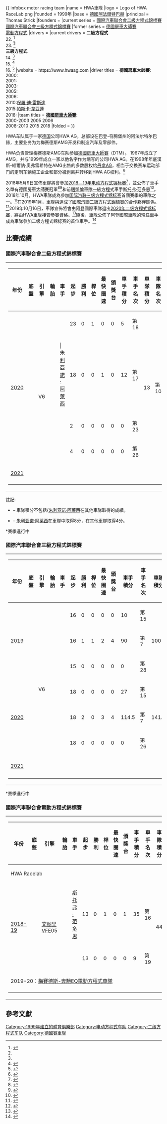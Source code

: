 {{ infobox motor racing team
|name             =  {{flagicon|DEU}}HWA車隊
|logo             = Logo of HWA RaceLab.png
|founded          = 1999年
|base             = [[德國|德國]][[阿法爾特巴赫|阿法爾特巴赫]]
|principal        = Thomas Strick
|founders         = {{le|漢斯-維爾訥·奧弗雷希特|Hans Werner Aufrecht}}
|current series   = [[國際汽車聯合會二級方程式錦標賽|國際汽車聯合會二級方程式錦標賽]]<br>[[國際汽車聯合會三級方程式錦標賽|國際汽車聯合會三級方程式錦標賽]]
|former series    = [[德國房車大師賽|德國房車大師賽]]<br>[[電動方程式|電動方程式]]
|drivers          = 
|current drivers  = '''二級方程式'''<br>22.{{flagicon|ITA}} {{le|马泰奥·南尼尼|Matteo Nannini}}<ref name="F2">{{Cite web|last=Wood|first=Elliot|date=2021-01-22|title=HWA signs Alessio Deledda and Matteo Nannini for F2|url=https://formulascout.com/hwa-signs-alessio-deledda-and-matteo-nannini-for-f2/74289|access-date=2021-02-06|website=Formula Scout|language=en-US|archive-date=2021-02-27|archive-url=https://web.archive.org/web/20210227005429/https://formulascout.com/hwa-signs-alessio-deledda-and-matteo-nannini-for-f2/74289}}</ref><br>23.{{Flagicon|ITA}} {{le|阿莱西奥·德莱达|Alessio Deledda}}<ref name="F2"/><br>'''三級方程式'''<br>14.{{flagicon|ITA}} {{le|馬特奧·納尼尼|Matteo Nannini}}<ref name="F2"/><br>15.{{flagicon|DEN}} {{le|奧利華·拉斯穆森|Oliver Rasmussen}}<ref>{{Cite web|last=Allen|first=Peter|date=2021-02-05|title=Oliver Rasmussen completes HWA FIA Formula 3 line-up|url=https://formulascout.com/oliver-rasmussen-completes-hwa-fia-f3-line-up/74878|access-date=2021-02-06|website=Formula Scout|language=en-US|archive-date=2021-02-05|archive-url=https://web.archive.org/web/20210205104146/https://formulascout.com/oliver-rasmussen-completes-hwa-fia-f3-line-up/74878}}</ref><br>16.{{flagicon|MEX}} {{le|拉菲爾·維拉高美斯|Rafael Villagómez}}<ref>{{Cite web|last=Wood|first=Elliot|date=2021-02-03|title=HWA Racelab adds Rafael Villagomez to FIA F3 line-up|url=https://formulascout.com/hwa-racelab-adds-rafael-villagomez-to-fia-f3-line-up/74804|access-date=2021-02-06|website=Formula Scout|language=en-US|archive-date=2021-04-27|archive-url=https://web.archive.org/web/20210427210708/https://formulascout.com/hwa-racelab-adds-rafael-villagomez-to-fia-f3-line-up/74804}}</ref>
|website          = https://www.hwaag.com
|driver titles    = '''[[德國房車大師賽|德國房車大師賽]]''':<br>2000:{{le|貝恩德·施奈德(車手)|Bernd Schneider (racing driver)}}<br>2001:{{le|貝恩德·施奈德(車手)|Bernd Schneider (racing driver)}}<br>2003:{{le|貝恩德·施奈德(車手)|Bernd Schneider (racing driver)}}<br>2005:{{le|加里·帕費特|Gary Paffett}}<br>2006:{{le|貝恩德·施奈德(車手)|Bernd Schneider (racing driver)}}<br>2010:[[保羅·迪·雷斯達|保羅·迪·雷斯達]]<br>2015:[[帕斯卡·韋亞連|帕斯卡·韋亞連]]<br>2018:{{le|加里·帕費特|Gary Paffett}}
|team titles      = '''[[德國房車大師賽|德國房車大師賽]]''':<br>2000-2003 2005 2006<br>2008-2010 2015 2018
|folded           = <!-- {{End date|YYYY|MM|DD}}-->
}}


HWA车队属于一家[[德国|德国]]公司HWA AG，总部设在巴登-符腾堡州的阿法尔特尔巴赫，主要业务为为梅赛德斯AMG开发和制造汽车及零部件。

HWA负责管理梅赛德斯AMG车队参加[[德國房車大師賽|德國房車大師賽]]（DTM）。 1967年{{le|漢斯-維爾訥·奧弗雷希特|Hans Werner Aufrecht}}成立了AMG，并与1999年成立一家以他名字作为缩写的公司HWA AG。在1998年年底漢斯-維爾訥·奧弗雷希特在AMG出售的多数股权给[[戴姆勒|丹拿AG]]，相当于交换赛车运动部门的定制车辆施工企业和部分被剥离并转移到HWA AG权利。<ref>{{Cite web |url=http://www.hwaag.com/about-hwa.html |title=About HWA |access-date=2010-02-12 |archive-date=2018-05-02 |archive-url=https://web.archive.org/web/20180502021647/http://www.hwaag.com/about-hwa.html |dead-url=yes }}</ref>

2018年5月9日宣佈車隊將會參加[[2018－19年电动方程式锦标赛|2018－19年电动方程式锦标赛]]<ref>{{cite news |title=HWA AG join the Formula E grid for Season 5 – Formula E |url=http://www.fiaformulae.com/en/news/2018/may/hwa-ag-join-the-formula-e-grid-for-season-5/ |accessdate=23 October 2018 |work=www.fiaformulae.com |date=9 May 2018 |language=en |archive-date=2020-09-11 |archive-url=https://web.archive.org/web/20200911070113/https://www.fiaformulae.com/en/news/2018/may/hwa-ag-join-the-formula-e-grid-for-season-5/ |dead-url=no }}</ref>，並公佈了車手名單有[[德國房車大師賽|德國房車大師賽]]冠軍<ref>{{cite news |title=Gary Paffett wins DTM title in spite of René Rast’s six-pack |url=https://www.dtm.com/en/news/gary-paffett-wins-dtm-title-spite-ren-rast-s-six-pack-2018-10-14.html |accessdate=23 October 2018 |work=DTM.com |date=14 October 2018 |language=en}}</ref>{{le|加里·帕费特|Gary Paffett}}<ref>{{cite news |last1=Kalinauckas |first1=Alex |title=HWA announces Paffett as first FE driver, reveals 2018/19 livery |url=https://www.autosport.com/fe/news/139254/hwa-reveals-paffett-as-first-fe-driver |accessdate=23 October 2018 |work=Autosport.com |date=8 October 2018 |language=en |archive-date=2018-10-23 |archive-url=https://web.archive.org/web/20181023234343/https://www.autosport.com/fe/news/139254/hwa-reveals-paffett-as-first-fe-driver |dead-url=no }}</ref>和前[[邁凱倫車隊|邁凱倫車隊]][[一級方程式|一級方程式]]車手[[斯托弗·范多恩|斯托弗·范多恩]]<ref>{{cite news |last1=Edmondson |first1=Laurence |title=Vandoorne confirms Formula E move in 2019 |url=http://www.espn.com/f1/story/_/id/24987255/stoffel-vandoorne-confirms-formula-e-move-2019 |accessdate=23 October 2018 |work=ESPN.com |date=15 October 2018 |language=en |archive-date=2019-04-10 |archive-url=https://web.archive.org/web/20190410202302/http://www.espn.com/f1/story/_/id/24987255/stoffel-vandoorne-confirms-formula-e-move-2019 |dead-url=no }}</ref>。2018年10月，HWA車隊成為參加[[国际汽联三级方程式锦标赛|国际汽联三级方程式锦标赛]]首個賽季的車隊之一。<ref>{{cite web|url=https://www.autosport.com/f3/news/139333/mercedes-partner-hwa-for-new-fia-f3-series|title=FIA Formula 3 2019 team list revealed, including Mercedes ally HWA|last=Simmons|first=Marcus|work=[[Autosport|Autosport]]|publisher=[[Motorsport_Network|Motorsport Network]]|date=October 12, 2018|accessdate=January 21, 2019|archive-date=2019-04-17|archive-url=https://web.archive.org/web/20190417231743/https://www.autosport.com/f3/news/139333/mercedes-partner-hwa-for-new-fia-f3-series|dead-url=no}}</ref>在2019年1月，車隊與{{le|阿登國際|Arden International}}達成了[[二级方程式锦标赛|國際汽聯二級方程式錦標賽]]的合作夥伴關係。<ref>{{cite web|url=https://www.arden-motorsport.com/press/arden-international-motorsport-and-hwa-racelab-to-initiate-formula-2-co-operation|title=Arden International Motorsport and HWA RACELAB to initiate Formula 2 co-operation|date=January 21, 2019|accessdate=January 21, 2019|archive-date=2019-07-16|archive-url=https://web.archive.org/web/20190716151134/https://www.arden-motorsport.com/press/arden-international-motorsport-and-hwa-racelab-to-initiate-formula-2-co-operation|dead-url=no}}</ref>2019年10月16日，車隊宣佈將會由阿登國際車隊退出[[2020年二级方程式锦标赛|2020年二级方程式锦标赛]]，將由HWA車隊接管參賽資格。<ref>{{Cite web|url=https://www.crash.net/f2/news/931359/1/hwa-takes-over-arden-s-formula-2-entry-2020|title=Redirect Notice|last=|first=|date=|website=www.google.com|archive-url=https://web.archive.org/web/20191016204609/https://www.crash.net/f2/news/931359/1/hwa-takes-over-arden-s-formula-2-entry-2020|archive-date=2019-10-16|access-date=2019-10-17|dead-url=no}}</ref>隨後，車隊公佈了阿登國際車隊的現任車手{{le|阿尔乔姆·马尔克洛夫|Artem Markelov}}成為車隊參加二级方程式锦标赛的首位車手。<ref>{{cite web|url=http://www.fiaformula2.com/News-Room/News/2019/11_November/Markelov-signs-with-F2-newcomers-HWA-RACELAB/|title=MARKELOV SIGNS WITH F2 NEWCOMERS HWA RACELAB|date=November 22, 2019|accessdate=November 22, 2019|archive-date=2019-11-27|archive-url=https://web.archive.org/web/20191127231917/http://www.fiaformula2.com/News-Room/News/2019/11_November/Markelov-signs-with-F2-newcomers-HWA-RACELAB/|dead-url=no}}</ref>

==比賽成績==

===國際汽車聯合會二級方程式錦標賽===
{|
|style="vertical-align:top; text-align:center"|
{| class="wikitable" style="font-size:90%"
|-style="vertical-align:middle;"
! valign="middle"| 年份
! valign="middle"| 底盤
! valign="middle"| 引擎
! valign="middle"| 輪胎
! valign="middle"| 車手
! valign="middle"| 起步
! valign="middle"| 勝利
! valign="middle"| 桿位
! valign="middle"| 最快圈速
! valign="middle"| 頒獎台
! valign="middle"| 車手積分
! valign="middle"| 車手名次
! valign="middle"| 車隊積分
! valign="middle"| 車隊名次
|-
|rowspan=4| [[2020年二级方程式锦标赛|2020]]
|rowspan=6| {{le|達拉拉F3 2019|Dallara F3 2019}}
|rowspan=6| {{le|梅卡克羅姆|Mecachrome}} V6
|rowspan=6| {{Pirelli}}
|{{flagicon|RUS}} {{le|阿尔乔姆·马尔克洛夫|Artem Markelov}}
| 23
| 0
| 1
| 0
| 0
| 5
| 第18
|rowspan=4| 13{{ref|1|1}}
|rowspan=4| 第10
|-
|{{flagicon|FRA}}|{{flagicon|JPN}} [[朱利亞諾·阿萊西|朱利亞諾·阿萊西]]
| 18
| 0
| 0
| 1
| 0
| 12{{ref|2|2}}
| 第17{{ref|2|2}}
|-
|{{flagicon|GBR}} {{le|杰克·休斯|Jake Hughes}}
| 2
| 0
| 0
| 0
| 0
| 0
| 第23
|-
|{{flagicon|FRA}} {{le|泰奥·普谢尔|Théo Pourchaire}}
| 4
| 0
| 0
| 0
| 0
| 0
| 第26
|-
|rowspan=2| [[2021年二级方程式锦标赛|2021]]
|{{flagicon|ITA}} {{le|马泰奥·南尼尼|Matteo Nannini}}
|
|
|
|
|
|
|
|rowspan=2|
|rowspan=2|
|-
| {{Flagicon|ITA}} {{le|阿莱西奥·德莱达|Alessio Deledda}}
|
|
|
|
|
|
|
|-
|}
| style="vertical-align:top;" |
<br />
|}
;註記:
* {{Note|1|1}} – 車隊積分不包括{[[朱利亚诺·阿莱西|朱利亚诺·阿莱西]]在其他車隊取得的成績。
* {{Note|2|2}} – [[朱利亚诺·阿莱西|朱利亚诺·阿莱西]]在車隊中取得8分，在其他車隊取得4分。
<nowiki>*</nowiki>賽季進行中

===國際汽車聯合會三級方程式錦標賽===
{|
|style="vertical-align:top; text-align:center"|
{| class="wikitable" style="font-size:90%"
|-style="vertical-align:middle;"
! valign="middle"| 年份
! valign="middle"| 底盤
! valign="middle"| 引擎
! valign="middle"| 輪胎
! valign="middle"| 車手
! valign="middle"| 起步
! valign="middle"| 勝利
! valign="middle"| 桿位
! valign="middle"| 最快圈速
! valign="middle"| 頒獎台
! valign="middle"| 車手積分
! valign="middle"| 車手名次
! valign="middle"| 車隊積分
! valign="middle"| 車隊名次
|-
|rowspan=3| [[2019年国际汽联三级方程式锦标赛|2019]]
|rowspan=9| {{le|達拉拉F3 2019|Dallara F3 2019}}
|rowspan=9| {{le|梅卡克羅姆|Mecachrome}} V6
|rowspan=9| {{Pirelli}}
|{{flagicon|NED}}{{le|本特·菲斯卡爾|Bent Viscaal}}
| 16
| 0
| 0
| 0
| 0
| 10
| 第15
|rowspan=3| 100
|rowspan=3| 第5
|-
|{{flagicon|GBR}} {{le|傑克·休斯|Jake Hughes}}
| 16
| 1
| 1
| 2
| 4
| 90
| 第7
|-
|{{flagicon|IRN}}{{le|凱萬·安德烈斯|Keyvan Andres}}
| 15
| 0
| 0
| 0
| 0
| 0
| 第28
|-
|rowspan=3| [[2020年国际汽联三级方程式锦标赛|2020]]
|{{flagicon|BRA}}{{le|恩佐·菲蒂帕爾迪|Enzo Fittipaldi}}
| 18
| 0
| 0
| 0
| 0
| 27
| 第15
|rowspan=3| 141.5
|rowspan=3| 第5
|-
|{{flagicon|GBR}} {{le|傑克·休斯|Jake Hughes}}
| 18
| 2
| 0
| 3
| 4
| 114.5
| 第7
|-
|{{flagicon|AUS}}{{le|傑克·督漢|Jack Doohan (racing driver)}}
| 18
| 0
| 0
| 0
| 0
| 0
| 第26
|-
|rowspan=3| [[2021年国际汽联三级方程式锦标赛|2021]]
|{{flagicon|ITA}} {{le|馬特奧·納尼尼|Matteo Nannini}}
| 
| 
| 
| 
| 
| 
| 
|rowspan=3| 
|rowspan=3| 
|-
|{{flagicon|DEN}} {{le|奧利華·拉斯穆森|Oliver Rasmussen}}
| 
| 
| 
| 
| 
| 
| 
|-
|
{{flagicon|MEX}} {{le|拉菲爾·維拉高美斯|Rafael Villagómez}}
| 
| 
| 
| 
| 
| 
| 
|-
|}
| style="vertical-align:top;" |
<br />
|}

<nowiki>*</nowiki>賽季進行中

===國際汽車聯合會電動方程式錦標賽===
{|
|style="vertical-align:top; text-align:center"|
{| class="wikitable" style="font-size:90%"
|-style="vertical-align:middle;"
! valign="middle"| 年份
! valign="middle"| 底盤
! valign="middle"| 引擎
! valign="middle"| 輪胎
! valign="middle"| 車手
! valign="middle"| 起步
! valign="middle"| 勝利
! valign="middle"| 桿位
! valign="middle"| 最快圈速
! valign="middle"| 頒獎台
! valign="middle"| 車手積分
! valign="middle"| 車手名次
! valign="middle"| 車隊積分
! valign="middle"| 車隊名次
|-
! colspan=14 | HWA Racelab
|-
|rowspan=2| [[2018－19年电动方程式锦标赛|2018-19]]
|rowspan=2| {{le|斯帕克SRT05e|Spark SRT05e}}
|rowspan=2| [[文图里汽车|文图里]]VFE05
|rowspan=2| {{Michelin}}
|{{flagicon|BEL}} [[斯托弗·范多恩|斯托弗·范多恩]]
| 13
| 0
| 1
| 0
| 1
|35
|第16
|rowspan=2| 44
|rowspan=2| 第9
|-
|{{flagicon|GBR}} {{le|加里·帕费特|Gary Paffett}}
| 13
| 0
| 0
| 0
| 0
|9
|第19
|-
! colspan=14 | 2019-20：[[梅賽德斯-奔馳EQ電動方程式車隊|梅賽德斯-奔馳EQ電動方程式車隊]]
|-
|}
| style="vertical-align:top;" |
<br />
|}

== 參考文獻 ==
{{Reflist|30em}}


[[Category:1999年建立的體育俱樂部|Category:1999年建立的體育俱樂部]]
[[Category:电动方程式车队|Category:电动方程式车队]]
[[Category:二级方程式车队|Category:二级方程式车队]]
[[Category:德國賽車隊|Category:德國賽車隊]]